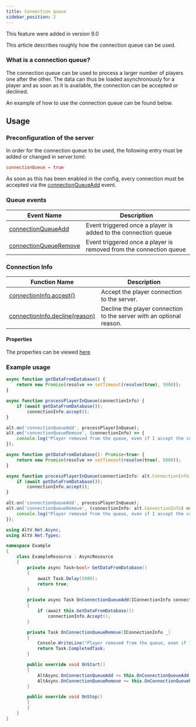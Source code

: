 ```yaml
---
title: Connection queue
sidebar_position: 2
---
```



<span class="badge badge--secondary">This feature were added in version 9.0</span>

<p>This article describes roughly how the connection queue can be used.</p>

### What is a connection queue?

The connection queue can be used to process a larger number of players one after the other.
The data can thus be loaded asynchronously for a player and as soon as it is available, the connection can be accepted or declined.

An example of how to use the connection queue can be found below.

## Usage

### Preconfiguration of the server

In order for the connection queue to be used, the following entry must be added or changed in server.toml:

```toml
connectionQueue = true
```

As soon as this has been enabled in the config, every connection must be accepted via the [connectionQueueAdd](/api/jsv2/dev/server/interface/IServerEvent#connectionQueueAdd) event.

### Queue events

| Event Name                                                                                 | Description                                                        |
|--------------------------------------------------------------------------------------------|--------------------------------------------------------------------|
| [connectionQueueAdd](/api/jsv2/dev/server/interface/IServerEvent#connectionQueueAdd)       | Event triggered once a player is added to the connection queue     |
| [connectionQueueRemove](/api/jsv2/dev/server/interface/IServerEvent#connectionQueueRemove) | Event triggered once a player is removed from the connection queue |

### Connection Info

| Function Name                                                                            | Description                                                          |
|------------------------------------------------------------------------------------------|----------------------------------------------------------------------|
| [connectionInfo.accept()](/api/jsv2/dev/server/interface/IConnectionInfo#accept)         | Accept the player connection to the server.                          |
| [connectionInfo.decline(reason)](/api/jsv2/dev/server/interface/IConnectionInfo#decline) | Decline the player connection to the server with an optional reason. |

#### Properties

The properties can be viewed [here](/api/jsv2/dev/server/class/ConnectionInfo)

### Example usage

<Tabs>
<TabItem value="javascript" label="JavaScript">

```javascript
async function getDataFromDatabase() {
    return new Promise(resolve => setTimeout(resolve(true), 5000));
}

async function processPlayerInQueue(connectionInfo) {
    if (await getDataFromDatabase());
        connectionInfo.accept();
}

alt.on('connectionQueueAdd', processPlayerInQueue);
alt.on('connectionQueueRemove', (connectionInfo) => {
    console.log("Player removed from the queue, even if I accept the connection now it's handled!");
});
```

</TabItem>
<TabItem value="typescript" label="TypeScript">

```typescript
async function getDataFromDatabase(): Promise<true> {
    return new Promise(resolve => setTimeout(resolve(true), 5000));
}

async function processPlayerInQueue(connectionInfo: alt.ConnectionInfo): Promise<void> {
    if (await getDataFromDatabase());
        connectionInfo.accept();
}

alt.on('connectionQueueAdd', processPlayerInQueue);
alt.on('connectionQueueRemove', (connectionInfo: alt.ConnectionInfo) => {
    console.log("Player removed from the queue, even if I accept the connection now it's handled!");
});
```

</TabItem>
<TabItem value="csharp" label="C#">

```csharp
using AltV.Net.Async;
using AltV.Net.Types;

namespace Example
{
    class ExampleResource : AsyncResource
    {
        private async Task<bool> GetDataFromDatabase()
        {
            await Task.Delay(5000);
            return true;
        }

        private async Task OnConnectionQueueAdd(IConnectionInfo connectionInfo)
        {
            if (await this.GetDataFromDatabase())
                connectionInfo.Accept();
        }

        private Task OnConnectionQueueRemove(IConnectionInfo _)
        {
            Console.WriteLine("Player removed from the queue, even if I accept the connection now it's handled!");
            return Task.CompletedTask;
        }

        public override void OnStart()
        {
            AltAsync.OnConnectionQueueAdd += this.OnConnectionQueueAdd;
            AltAsync.OnConnectionQueueRemove += this.OnConnectionQueueRemove;
        }

        public override void OnStop()
        {
        }
    }
}
```

</TabItem>
</Tabs>